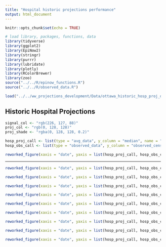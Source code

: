 ```yaml
---
title: "Hospital historic projections performance"
output: html_document
---
```


```r
knitr::opts_chunk$set(echo = TRUE)
```

```r
# load library, packages, functions, data
library(tidyverse)
library(ggplot2)
library(EpiNow2)
library(stringr)
library(purrr)
library(lubridate)
library(plotly)
library(RColorBrewer)
library(zoo)
source("../../R/epinow_functions.R")
source("../../R/observed_data.R")

load("../../ww_projections_development/Data/ottawa_historic_hosp_proj_delay_0.RData")
```

## Historic Hospital Projections 

```r
signal_col <- "rgb(226, 127, 88)"
proj_col <- "rgb(0, 128, 128)"
proj_shade <- "rgba(0, 128, 128, 0.2)"

hosp_proj_call <- list(type = "avg_data", y_column = "median", name = "Historic projected hospital cases", short_name = "projections", color = proj_col, width = 4)
hosp_obs_call <- list(type = "observed_data", y_column = "observed_census_ICU_p_acute_care", name = "Observed historic hospital cases", short_name = "Daily signal", color = signal_col, opacity = 0.5)
```

```r
reworked_figure(xaxis = "date", yaxis = list(hosp_proj_call, hosp_obs_call), error_bands = TRUE, error_data = c("upper_90", "lower_90"), error_col = proj_shade, titles = c(y = "Hospital cases", x = "Date", title = paste(paste("Hospital projections vs observed cases for", first(hosp_data_forecast[[1]][["date"]])), paste("to", last(hosp_data_forecast[[1]][["date"]])))), data = hosp_data_forecast[[1]], ticks = FALSE)
```

---

```r
reworked_figure(xaxis = "date", yaxis = list(hosp_proj_call, hosp_obs_call), error_bands = TRUE, error_data = c("upper_90", "lower_90"), error_col = proj_shade, titles = c(y = "Hospital cases", x = "Date", title = paste(paste("Hospital projections vs observed cases for", first(hosp_data_forecast[[2]][["date"]])), paste("to", last(hosp_data_forecast[[2]][["date"]])))), data = hosp_data_forecast[[2]], ticks = FALSE)
```

```r
reworked_figure(xaxis = "date", yaxis = list(hosp_proj_call, hosp_obs_call), error_bands = TRUE, error_data = c("upper_90", "lower_90"), error_col = proj_shade, titles = c(y = "Hospital cases", x = "Date", title = paste(paste("Hospital projections vs observed cases for", first(hosp_data_forecast[[3]][["date"]])), paste("to", last(hosp_data_forecast[[3]][["date"]])))), data = hosp_data_forecast[[3]], ticks = FALSE)
```

```r
reworked_figure(xaxis = "date", yaxis = list(hosp_proj_call, hosp_obs_call), error_bands = TRUE, error_data = c("upper_90", "lower_90"), error_col = proj_shade, titles = c(y = "Hospital cases", x = "Date", title = paste(paste("Hospital projections vs observed cases for", first(hosp_data_forecast[[4]][["date"]])), paste("to", last(hosp_data_forecast[[4]][["date"]])))), data = hosp_data_forecast[[4]], ticks = FALSE)
```



```r
reworked_figure(xaxis = "date", yaxis = list(hosp_proj_call, hosp_obs_call), error_bands = TRUE, error_data = c("upper_90", "lower_90"), error_col = proj_shade, titles = c(y = "Hospital cases", x = "Date", title = paste(paste("Hospital projections vs observed cases for", first(hosp_data_forecast[[5]][["date"]])), paste("to", last(hosp_data_forecast[[5]][["date"]])))), data = hosp_data_forecast[[5]], ticks = FALSE)
```


```r
reworked_figure(xaxis = "date", yaxis = list(hosp_proj_call, hosp_obs_call), error_bands = TRUE, error_data = c("upper_90", "lower_90"), error_col = proj_shade, titles = c(y = "Hospital cases", x = "Date", title = paste(paste("Hospital projections vs observed cases for", first(hosp_data_forecast[[6]][["date"]])), paste("to", last(hosp_data_forecast[[6]][["date"]])))), data = hosp_data_forecast[[6]], ticks = FALSE)
```


```r
reworked_figure(xaxis = "date", yaxis = list(hosp_proj_call, hosp_obs_call), error_bands = TRUE, error_data = c("upper_90", "lower_90"), error_col = proj_shade, titles = c(y = "Hospital cases", x = "Date", title = paste(paste("Hospital projections vs observed cases for", first(hosp_data_forecast[[7]][["date"]])), paste("to", last(hosp_data_forecast[[7]][["date"]])))), data = hosp_data_forecast[[7]], ticks = FALSE)
```

```r
reworked_figure(xaxis = "date", yaxis = list(hosp_proj_call, hosp_obs_call), error_bands = TRUE, error_data = c("upper_90", "lower_90"), error_col = proj_shade, titles = c(y = "Hospital cases", x = "Date", title = paste(paste("Hospital projections vs observed cases for", first(hosp_data_forecast[[8]][["date"]])), paste("to", last(hosp_data_forecast[[8]][["date"]])))), data = hosp_data_forecast[[8]], ticks = FALSE)
```

```r
reworked_figure(xaxis = "date", yaxis = list(hosp_proj_call, hosp_obs_call), error_bands = TRUE, error_data = c("upper_90", "lower_90"), error_col = proj_shade, titles = c(y = "Hospital cases", x = "Date", title = paste(paste("Hospital projections vs observed cases for", first(hosp_data_forecast[[9]][["date"]])), paste("to", last(hosp_data_forecast[[9]][["date"]])))), data = hosp_data_forecast[[9]], ticks = FALSE)
```

```r
reworked_figure(xaxis = "date", yaxis = list(hosp_proj_call, hosp_obs_call), error_bands = TRUE, error_data = c("upper_90", "lower_90"), error_col = proj_shade, titles = c(y = "Hospital cases", x = "Date", title = paste(paste("Hospital projections vs observed cases for", first(hosp_data_forecast[[10]][["date"]])), paste("to", last(hosp_data_forecast[[10]][["date"]])))), data = hosp_data_forecast[[10]], ticks = FALSE)
```